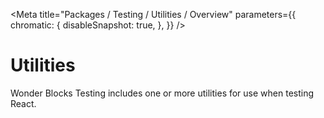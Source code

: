 
<Meta
    title="Packages / Testing / Utilities / Overview"
    parameters={{
        chromatic: {
            disableSnapshot: true,
        },
    }}
/>

# Utilities

Wonder Blocks Testing includes one or more utilities for use when testing React.